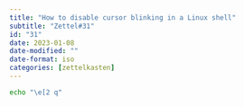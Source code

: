 ```yaml
---
title: "How to disable cursor blinking in a Linux shell"
subtitle: "Zettel#31"
id: "31"
date: 2023-01-08
date-modified: ""
date-format: iso
categories: [zettelkasten]
---
```

```bash
echo "\e[2 q"
```

